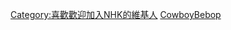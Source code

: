{{Userbox
  |border-c = #000000
  |border-s = 1
  |id-c     = #6e2b4d
  |id-s     = 6
  |id-lh    = 1.4em
  |id-fc    = #eeeeee
  |info-c   = #292938
  |info-s   = 10
  |info-fc  = #eeeeee
  |id       = <span style="text-align:center;"><span style="font-size:16px;position:relative;margin-top:3px;top:3px">NHK<br>にようこそ!</span><br></span>
  |info     = 這個用戶反對'''[[歡迎加入NHK！|<span style="color:#eeeeee">NHK的陰謀</span>]]'''。
}}
<includeonly>[[Category:喜歡歡迎加入NHK的維基人]]</includeonly><noinclude>
[[Category:轻小说用户框模板|CowboyBebop]]
</noinclude>